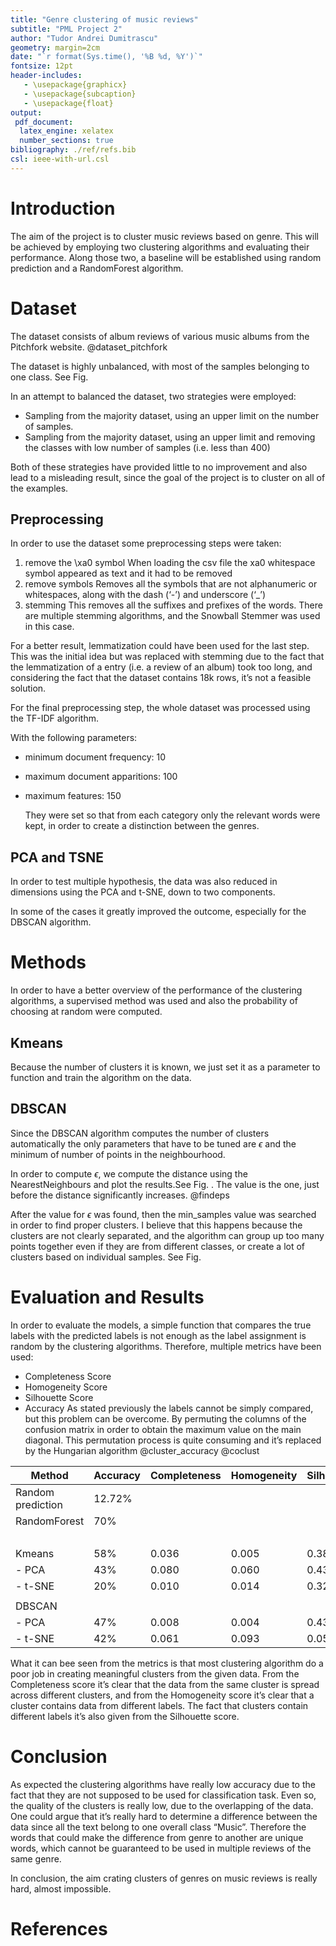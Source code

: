 ```yaml
---
title: "Genre clustering of music reviews"
subtitle: "PML Project 2"
author: "Tudor Andrei Dumitrascu"
geometry: margin=2cm
date: "`r format(Sys.time(), '%B %d, %Y')`"
fontsize: 12pt
header-includes:
   - \usepackage{graphicx}
   - \usepackage{subcaption}
   - \usepackage{float}
output:
 pdf_document:
  latex_engine: xelatex
  number_sections: true
bibliography: ./ref/refs.bib
csl: ieee-with-url.csl
---
```


# Introduction

The aim of the project is to cluster music reviews based on genre. This will be achieved by employing two clustering algorithms and evaluating their performance. Along those two, a baseline will be established using random prediction and a RandomForest algorithm.

# Dataset

The dataset consists of album reviews of various music albums from the Pitchfork website. @dataset_pitchfork

The dataset is highly unbalanced, with most of the samples belonging to one class. See Fig. \ref{fig:distribution}

\begin{figure}
  \includegraphics[width=10cm]{./images/genres_distribution.png}
  \caption{Genres Distribution}
  \label{fig:distribution}
\end{figure}


In an attempt to balanced the dataset, two strategies were employed:

- Sampling from the majority dataset, using an upper limit on the number of samples.
- Sampling from the majority dataset, using an upper limit and removing the classes with low number of samples (i.e. less than 400)

Both of these strategies have provided little to no improvement and also lead to a misleading result, since the goal of the project is to cluster on all of the examples.

## Preprocessing

In order to use the dataset some preprocessing steps were taken:

1. remove the \\xa0 symbol
   When loading the csv file the xa0 whitespace symbol appeared as text and it had to be removed
2. remove symbols
   Removes all the symbols that are not alphanumeric or whitespaces, along with the dash ('-') and underscore ('\_')
3. stemming
   This removes all the suffixes and prefixes of the words. There are multiple stemming algorithms, and the Snowball Stemmer was used in this case.

For a better result, lemmatization could have been used for the last step. This was the initial idea but was replaced with stemming due to the fact that the lemmatization of a entry (i.e. a review of an album) took too long, and considering the fact that the dataset contains 18k rows, it's not a feasible solution.

For the final preprocessing step, the whole dataset was processed using the TF-IDF algorithm.

With the following parameters:

- minimum document frequency: 10
- maximum document apparitions: 100
- maximum features: 150

  They were set so that from each category only the relevant words were kept, in order to create a distinction between the genres.

## PCA and TSNE

In order to test multiple hypothesis, the data was also reduced in dimensions using the PCA and t-SNE, down to two components.

In some of the cases it greatly improved the outcome, especially for the DBSCAN algorithm.


# Methods

In order to have a better overview of the performance of the clustering algorithms, a supervised method was used and also the probability of choosing at random were computed.

## Kmeans

Because the number of clusters it is known, we just set it as a parameter to function and train the algorithm on the data.


\begin{figure}
  \centering
  \begin{subfigure}[b]{0.4\linewidth}
    \includegraphics[width=\linewidth]{./images/kmeans_pca.png}
    \caption{Kmeans PCA}
  \end{subfigure}
  \begin{subfigure}[b]{0.4\linewidth}
    \includegraphics[width=\linewidth]{./images/kmeans_tsne.png}
    \caption{Kmens t-SNE}
  \end{subfigure}
  \caption{Kmeans with Dimensionality reduction}
  \label{fig:kmeans}
\end{figure}

## DBSCAN

Since the DBSCAN algorithm computes the number of clusters automatically the only parameters that have to be tuned are $\epsilon$ and the minimum of number of points in the neighbourhood.

In order to compute $\epsilon$, we compute the distance using the NearestNeighbours and plot the results.See Fig. \ref{fig:nn}. The value is the one, just before the distance significantly increases. @findeps

\begin{figure}
  \centering
  \begin{subfigure}[b]{0.4\linewidth}
    \includegraphics[width=\linewidth]{./images/dbscan_neighbours_pca.png}
    \caption{PCA}
  \end{subfigure}
  \begin{subfigure}[b]{0.4\linewidth}
    \includegraphics[width=\linewidth]{./images/dbscan_neighbours_tsne.png}
    \caption{t-SNE}
  \end{subfigure}
  \caption{NearestNeighbours Distances, on the right it's the zoom-in on the elbow area}
  \label{fig:nn}
\end{figure}


After the value for $\epsilon$ was found, then the min_samples value was searched in order to find proper clusters. I believe that this happens because the clusters are not clearly separated, and the algorithm can group up too many points together even if they are from different classes, or create a lot of clusters based on individual samples. See Fig. \ref{fig:dbscan}

\begin{figure}
  \centering
  \begin{subfigure}[b]{0.4\linewidth}
    \includegraphics[width=\linewidth]{./images/dbscan_pca.png}
    \caption{PCA}
  \end{subfigure}
  \begin{subfigure}[b]{0.4\linewidth}
    \includegraphics[width=\linewidth]{./images/dbscan_tsne.png}
    \caption{t-SNE}
  \end{subfigure}
  \caption{DBSCAN on PCA and t-SNE data}
  \label{fig:dbscan}
\end{figure}


# Evaluation and Results

In order to evaluate the models, a simple function that compares the true labels with the predicted labels is not enough as the label assignment is random by the clustering algorithms. Therefore, multiple metrics have been used:

- Completeness Score
- Homogeneity Score
- Silhouette Score
- Accuracy
   As stated previously the labels cannot be simply compared, but this problem can be overcome. By permuting the columns of the confusion matrix in order to obtain the maximum value on the main diagonal. This permutation process is quite consuming and it's replaced by the Hungarian algorithm @cluster_accuracy @coclust

| Method            | Accuracy | Completeness | Homogeneity | Silhouette |
| ---               | ---      | ---          | ---         | ---        |
| Random prediction | 12.72%   |              |             |            |
| RandomForest      | 70%      |              |             |            |
| <br>              | <br>     |              |             |            |
| Kmeans            | 58%      | 0.036        | 0.005       | 0.380      |
| - PCA             | 43%      | 0.080        | 0.060       | 0.430      |
| - t-SNE           | 20%      | 0.010        | 0.014       | 0.323      |
|                   |          |              |             |            |
| DBSCAN            |          |              |             |            |
| - PCA             | 47%      | 0.008        | 0.004       | 0.438      |
| - t-SNE           | 42%      | 0.061        | 0.093       | 0.053      |

What it can bee seen from the metrics is that most clustering algorithm do a poor job in creating meaningful clusters from the given data. From the Completeness score it's clear that the data from the same cluster is spread across different clusters, and from the Homogeneity score it's clear that a cluster contains data from different labels. The fact that clusters contain different labels it's also given from the Silhouette score.

\pagebreak

# Conclusion

As expected the clustering algorithms have really low accuracy due to the fact that they are not supposed to be used for classification task. Even so, the quality of the clusters is really low, due to the overlapping of the data. One could argue that it's really hard to determine a difference between the data since all the text belong to one overall class "Music". Therefore the words that could make the difference from genre to another are unique words, which cannot be guaranteed to be used in multiple reviews of the same genre.

In conclusion, the aim crating clusters of genres on music reviews is really hard, almost impossible.



# References
